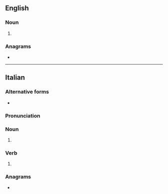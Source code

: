 ==English==

===Noun===
{{head|en|noun form}}

# {{plural of|en|rotolo}}

===Anagrams===
* {{anagrams|en|a=iloort|Triolo|loriot}}

----

==Italian==

===Alternative forms===
* {{alter|it|ruotoli||archaic}}

===Pronunciation===
{{it-pr|ròtoli}}

===Noun===
{{head|it|noun form|g=m}}

# {{plural of|it|rotolo}}

===Verb===
{{head|it|verb form}}

# {{inflection of|it|rotolare||2|s|pres|indc|;|1//2//3|s|pres|subj|;|3|s|impr}}

===Anagrams===
* {{anagrams|it|a=iloort|Lorito|Tirolo|Triolo|Troilo|triolo}}